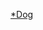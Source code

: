 {{Catnav|頁面分類|人類社會|生活|愛好|寵物|狗|狗品種}}
{{WPSS-cat}}
{{Stub Category|article=[[狗品種|狗品種]]|newstub=Dog-stub|category=狗品種}}
{{Hiddencat}}

[[Category:犬科小作品|*Dog]]